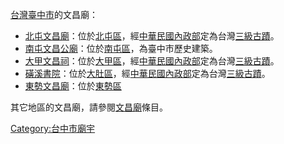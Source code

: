 [[台灣|台灣]][[臺中市|臺中市]]的文昌廟：
* [[北屯文昌廟|北屯文昌廟]]：位於[[北屯區|北屯區]]，經[[中華民國內政部|中華民國內政部]]定為台灣[[三級古蹟|三級古蹟]]。
* [[南屯文昌公廟|南屯文昌公廟]]：位於[[南屯區|南屯區]]，為臺中市歷史建築。
* [[大甲文昌祠|大甲文昌祠]]：位於[[大甲區|大甲區]]，經[[中華民國內政部|中華民國內政部]]定為台灣[[三級古蹟|三級古蹟]]。
* [[磺溪書院|磺溪書院]]：位於[[大肚區|大肚區]]，經[[中華民國內政部|中華民國內政部]]定為台灣[[三級古蹟|三級古蹟]]。
* [[東勢文昌廟|東勢文昌廟]]：位於[[東勢區|東勢區]]

其它地區的文昌廟，請參閱[[文昌廟|文昌廟]]條目。

{{disambig|Cat=五字建筑物消歧義|Z}}
[[Category:台中市廟宇|Category:台中市廟宇]]
